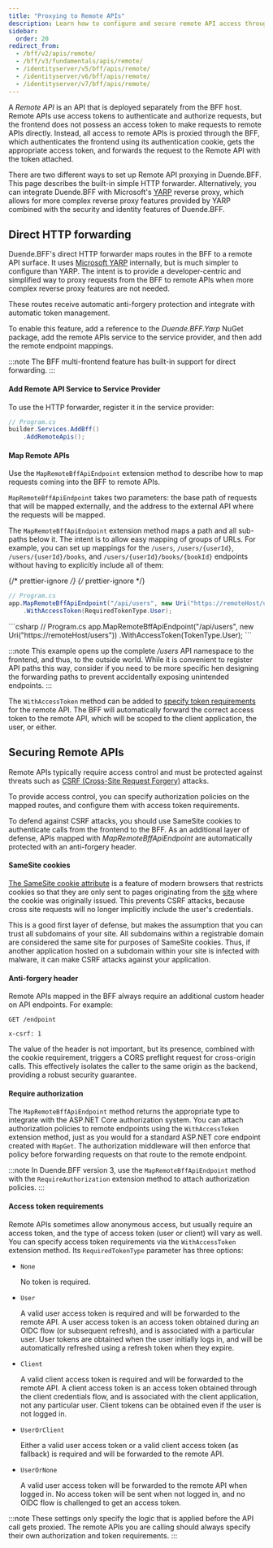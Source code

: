 ```yaml
---
title: "Proxying to Remote APIs"
description: Learn how to configure and secure remote API access through BFF using HTTP forwarding and token management.
sidebar:
  order: 20
redirect_from:
  - /bff/v2/apis/remote/
  - /bff/v3/fundamentals/apis/remote/
  - /identityserver/v5/bff/apis/remote/
  - /identityserver/v6/bff/apis/remote/
  - /identityserver/v7/bff/apis/remote/
---
```


A _Remote API_ is an API that is deployed separately from the BFF host. Remote APIs use access tokens to authenticate and authorize requests, but the frontend does not possess an access token to make requests to remote APIs directly. Instead, all access to remote APIs is proxied through the BFF, which authenticates the frontend using its authentication cookie, gets the appropriate access token, and forwards the request to the Remote API with the token attached.

There are two different ways to set up Remote API proxying in Duende.BFF. This page describes the built-in simple HTTP forwarder. Alternatively, you can integrate Duende.BFF with Microsoft's [YARP](/bff/fundamentals/apis/yarp) reverse proxy, which allows for more complex reverse proxy features provided by YARP combined with the security and identity features of Duende.BFF.

## Direct HTTP forwarding

Duende.BFF's direct HTTP forwarder maps routes in the BFF to a remote API surface. It uses [Microsoft YARP](https://github.com/microsoft/reverse-proxy) internally, but is much simpler to configure than YARP. The intent is to provide a developer-centric and simplified way to proxy requests from the BFF to remote APIs when more complex reverse proxy features are not needed.

These routes receive automatic anti-forgery protection and integrate with automatic token management.

To enable this feature, add a reference to the *Duende.BFF.Yarp* NuGet package, add the remote APIs service to the service provider, and then add the remote endpoint mappings.

:::note
The BFF multi-frontend feature has built-in support for direct forwarding. 
:::

#### Add Remote API Service to Service Provider

To use the HTTP forwarder, register it in the service provider:

```csharp {3}
// Program.cs
builder.Services.AddBff()
    .AddRemoteApis();
```

#### Map Remote APIs

Use the `MapRemoteBffApiEndpoint` extension method to describe how to map requests coming into the BFF to remote APIs.

`MapRemoteBffApiEndpoint` takes two parameters: the base path of requests that will be mapped externally, and the address to the external API where the requests will be mapped.

The `MapRemoteBffApiEndpoint` extension method maps a path and all sub-paths below it. The intent is to allow easy mapping of groups of URLs. For example, you can set up mappings for the `/users`, `/users/{userId}`, `/users/{userId}/books`, and `/users/{userId}/books/{bookId}` endpoints without having to explicitly include all of them:

{/* prettier-ignore */}
<Tabs syncKey="bffVersion">
  {/* prettier-ignore */}
  <TabItem label="V4">
```csharp
// Program.cs
app.MapRemoteBffApiEndpoint("/api/users", new Uri("https://remoteHost/users"))
    .WithAccessToken(RequiredTokenType.User);
```
  </TabItem>
  <TabItem label="V3">
```csharp
// Program.cs
app.MapRemoteBffApiEndpoint("/api/users", new Uri("https://remoteHost/users"))
    .WithAccessToken(TokenType.User);
```  
  </TabItem>
</Tabs>

:::note
This example opens up the complete */users* API namespace to the frontend, and thus, to the outside world. While it is convenient to register API paths this way, consider if you need to be more specific hen designing the forwarding paths to prevent accidentally exposing unintended endpoints.
:::

The `WithAccessToken` method can be added to [specify token requirements](#access-token-requirements) for the remote API. The BFF will automatically forward the correct access token to the remote API, which will be scoped to the client application, the user, or either.

## Securing Remote APIs

Remote APIs typically require access control and must be protected against threats such as [CSRF (Cross-Site Request Forgery)](https://developer.mozilla.org/en-US/docs/Glossary/CSRF) attacks. 

To provide access control, you can specify authorization policies on the mapped routes, and configure them with access token requirements.

To defend against CSRF attacks, you should use SameSite cookies to authenticate calls from the frontend to the BFF. As an additional layer of defense, APIs mapped with *MapRemoteBffApiEndpoint* are automatically protected with an anti-forgery header. 

#### SameSite cookies

[The SameSite cookie attribute](https://developer.mozilla.org/en-US/docs/Web/HTTP/Headers/Set-Cookie#samesitesamesite-value) is a feature of modern browsers that restricts cookies so that they are only sent to pages originating from the [site](https://developer.mozilla.org/en-US/docs/Glossary/Site) where the cookie was originally issued. This prevents CSRF attacks, because cross site requests will no longer implicitly include the user's credentials.

This is a good first layer of defense, but makes the assumption that you can trust all subdomains of your site. All subdomains within a registrable domain are considered the same site for purposes of SameSite cookies. Thus, if another application hosted on a subdomain within your site is infected with malware, it can make CSRF attacks against your application.

#### Anti-forgery header

Remote APIs mapped in the BFF always require an additional custom header on API endpoints. For example:

```text
GET /endpoint

x-csrf: 1
```

The value of the header is not important, but its presence, combined with the cookie requirement, triggers a CORS preflight request for cross-origin calls. This effectively isolates the caller to the same origin as the backend, providing a robust security guarantee. 

#### Require authorization

The `MapRemoteBffApiEndpoint` method returns the appropriate type to integrate with the ASP.NET Core authorization system. You can attach authorization policies to remote endpoints using the `WithAccessToken` extension method, just as you would for a standard ASP.NET core endpoint created with `MapGet`. The authorization middleware will then enforce that policy before forwarding requests on that route to the remote endpoint.

:::note
In Duende.BFF version 3, use the `MapRemoteBffApiEndpoint` method with the `RequireAuthorization` extension method to attach authorization policies.
:::

#### Access token requirements

Remote APIs sometimes allow anonymous access, but usually require an access token, and the type of access token (user or client) will vary as well. You can specify access token requirements via the `WithAccessToken` extension method. Its `RequiredTokenType` parameter has three options:

* `None`

    No token is required.

* `User`

    A valid user access token is required and will be forwarded to the remote API. A user access token is an access token obtained during an OIDC flow (or subsequent refresh), and is associated with a particular user. User tokens are obtained when the user initially logs in, and will be automatically refreshed using a refresh token when they expire.

* `Client`

    A valid client access token is required and will be forwarded to the remote API. A client access token is an access token obtained through the client credentials flow, and is associated with the client application, not any particular user. Client tokens can be obtained even if the user is not logged in.

* `UserOrClient`

    Either a valid user access token or a valid client access token (as fallback) is required and will be forwarded to the remote API.

* `UserOrNone`

    A valid user access token will be forwarded to the remote API when logged in. No access token will be sent when not logged in, and no OIDC flow is challenged to get an access token.

:::note
These settings only specify the logic that is applied before the API call gets proxied. The remote APIs you are calling should always specify their own authorization and token requirements.
:::
